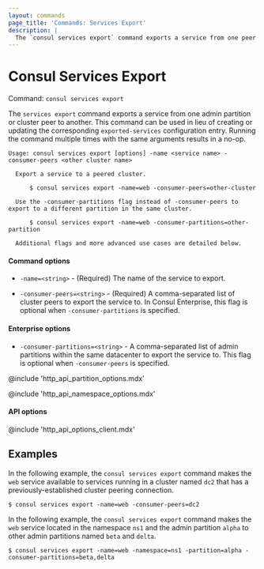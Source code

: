 ```yaml
---
layout: commands
page_title: 'Commands: Services Export'
description: |
  The `consul services export` command exports a service from one peer or admin partition to another.
---
```


# Consul Services Export

Command: `consul services export`

The `services export` command exports a service from one admin partition
or cluster peer to another. This command can be used in lieu of creating or updating the corresponding
`exported-services` configuration entry. Running the command multiple times with the same
arguments results in a no-op.

```text
Usage: consul services export [options] -name <service name> -consumer-peers <other cluster name>

  Export a service to a peered cluster.

      $ consul services export -name=web -consumer-peers=other-cluster

  Use the -consumer-partitions flag instead of -consumer-peers to export to a different partition in the same cluster.

      $ consul services export -name=web -consumer-partitions=other-partition

  Additional flags and more advanced use cases are detailed below.
```

#### Command options

- `-name=<string>` - (Required) The name of the service to export.

- `-consumer-peers=<string>` - (Required) A comma-separated list of cluster peers to export the service to.
  In Consul Enterprise, this flag is optional when `-consumer-partitions` is specified.

#### Enterprise options

- `-consumer-partitions=<string>` - A comma-separated list of admin partitions within the
  same datacenter to export the service to. This flag is optional when `-consumer-peers` is specified.

@include 'http_api_partition_options.mdx'

@include 'http_api_namespace_options.mdx'

#### API options

@include 'http_api_options_client.mdx'

## Examples

In the following example, the `consul services export` command makes the `web` service available to services running in a cluster named `dc2` that has a previously-established cluster peering connection.

```shell-session hideClipboard
$ consul services export -name=web -consumer-peers=dc2
```

In the following example, the `consul services export` command makes the `web` service located in the
namespace `ns1` and the admin partition `alpha` to other admin partitions named `beta` and `delta`.

```shell-session hideClipboard
$ consul services export -name=web -namespace=ns1 -partition=alpha -consumer-partitions=beta,delta
```
